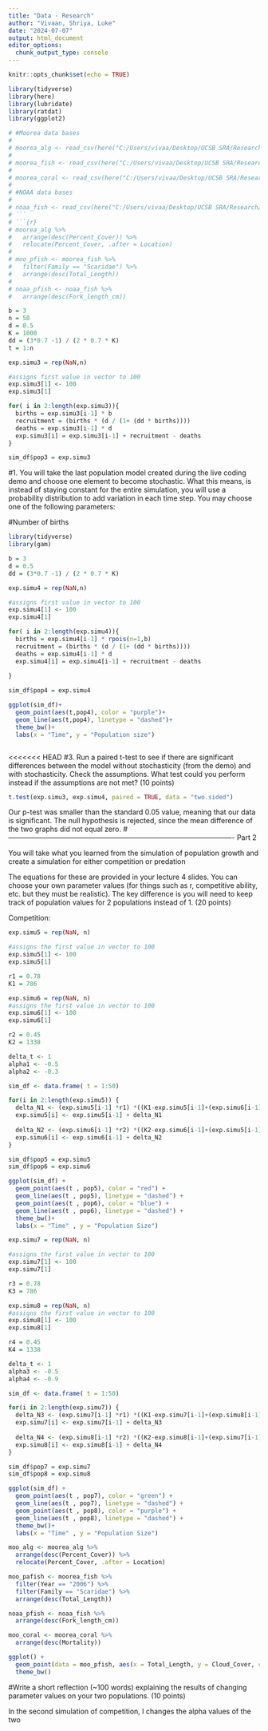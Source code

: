 ```yaml
---
title: "Data - Research"
author: "Vivaan, Shriya, Luke"
date: "2024-07-07"
output: html_document
editor_options: 
  chunk_output_type: console
---
```


```r
knitr::opts_chunk$set(echo = TRUE)
``` 

```r
library(tidyverse)
library(here)
library(lubridate)
library(ratdat)
library(ggplot2)
```

```r
# #Moorea data bases
# 
# moorea_alg <- read_csv(here("C:/Users/vivaa/Desktop/UCSB SRA/Research/MOOREA/MCR_LTER_Annual_Survey_Benthic_Cover_20231211.csv"))
# 
# moorea_fish <- read_csv(here("C:/Users/vivaa/Desktop/UCSB SRA/Research/MOOREA/MCR_LTER_Annual_Fish_Survey_20230615.csv"))
# 
# moorea_coral <- read_csv(here("C:/Users/vivaa/Desktop/UCSB SRA/Research/MOOREA/MCR_LTER_Lenihan_mapped_corals_20220413.csv"))
# 
# #NOAA data bases
# 
# noaa_fish <- read_csv(here("C:/Users/vivaa/Desktop/UCSB SRA/Research/NOAA/Parrotfish_surveys_FL2014.csv"))
# ```
# ```{r}
# moorea_alg %>% 
#   arrange(desc(Percent_Cover)) %>% 
#   relocate(Percent_Cover, .after = Location)
# 
# moo_pfish <- moorea_fish %>% 
#   filter(Family == "Scaridae") %>% 
#   arrange(desc(Total_Length))
# 
# noaa_pfish <- noaa_fish %>% 
#   arrange(desc(Fork_length_cm))
```

```r
b = 3
n = 50
d = 0.5
K = 1000
dd = (3*0.7 -1) / (2 * 0.7 * K)
t = 1:n

exp.simu3 = rep(NaN,n)

#assigns first value in vector to 100
exp.simu3[1] <- 100
exp.simu3[1]

```

```r
for( i in 2:length(exp.simu3)){
  births = exp.simu3[i-1] * b
  recruitment = (births * (d / (1+ (dd * births))))
  deaths = exp.simu3[i-1] * d
  exp.simu3[i] = exp.simu3[i-1] + recruitment - deaths
}
```

```r
sim_df$pop3 = exp.simu3

```
#1. You will take the last population model created during the live coding demo and choose one element to become stochastic. What this means, is instead of staying constant for the entire simulation, you will use a probability distribution to add variation in each time step. You may choose one of the following parameters:

#Number of births

```r
library(tidyverse)
library(gam)

```

```r
b = 3
d = 0.5
dd = (3*0.7 -1) / (2 * 0.7 * K)

exp.simu4 = rep(NaN,n)

#assigns first value in vector to 100
exp.simu4[1] <- 100
exp.simu4[1]

```

```r
for( i in 2:length(exp.simu4)){
  births = exp.simu4[i-1] * rpois(n=1,b)
  recruitment = (births * (d / (1+ (dd * births))))
  deaths = exp.simu4[i-1] * d
  exp.simu4[i] = exp.simu4[i-1] + recruitment - deaths
  
}
```



```r
sim_df$pop4 = exp.simu4

ggplot(sim_df)+
  geom_point(aes(t,pop4), color = "purple")+
  geom_line(aes(t,pop4), linetype = "dashed")+
  theme_bw()+
  labs(x = "Time", y = "Population size")
```
```r

```
<<<<<<< HEAD
#3. Run a paired t-test to see if there are significant differences between the model without stochasticity (from the demo) and with stochasticity. Check the assumptions. What test could you perform instead if the assumptions are not met? (10 points)
```r
t.test(exp.simu3, exp.simu4, paired = TRUE, data = "two.sided")
``` 

Our p-test was smaller than the standard 0.05 value, meaning that our data is significant. The null hypothesis is rejected, since the mean difference of the two graphs did not equal zero. 
# -------------------------------------------------------------------------------------------------
Part 2 

You will take what you learned from the simulation of population growth and create a simulation for either competition or predation

The equations for these are provided in your lecture 4 slides. You can choose your own parameter values (for things such as r, competitive ability, etc. but they must be realistic). The key difference is you will need to keep track of population values for 2 populations instead of 1. (20 points)

Competition: 

```r
exp.simu5 = rep(NaN, n)

#assigns the first value in vector to 100
exp.simu5[1] <- 100
exp.simu5[1]

r1 = 0.78
K1 = 786

exp.simu6 = rep(NaN, n)
#assigns the first value in vector to 100
exp.simu6[1] <- 100
exp.simu6[1]

r2 = 0.45
K2 = 1338
```

```r
delta_t <- 1
alpha1 <- -0.5 
alpha2 <- -0.3

sim_df <- data.frame( t = 1:50)

for(i in 2:length(exp.simu5)) {
  delta_N1 <- (exp.simu5[i-1] *r1) *((K1-exp.simu5[i-1]+(exp.simu6[i-1]*alpha1))/ K1) * delta_t
  exp.simu5[i] <- exp.simu5[i-1] + delta_N1
  
  delta_N2 <- (exp.simu6[i-1] *r2) *((K2-exp.simu6[i-1]+(exp.simu5[i-1]*alpha2))/ K2) * delta_t
  exp.simu6[i] <- exp.simu6[i-1] + delta_N2
}

sim_df$pop5 = exp.simu5
sim_df$pop6 = exp.simu6

ggplot(sim_df) +
  geom_point(aes(t , pop5), color = "red") +
  geom_line(aes(t , pop5), linetype = "dashed") +
  geom_point(aes(t , pop6), color = "blue") +
  geom_line(aes(t , pop6), linetype = "dashed") +
  theme_bw()+
  labs(x = "Time" , y = "Population Size")

```
```r
exp.simu7 = rep(NaN, n)

#assigns the first value in vector to 100
exp.simu7[1] <- 100
exp.simu7[1]

r3 = 0.78
K3 = 786

exp.simu8 = rep(NaN, n)
#assigns the first value in vector to 100
exp.simu8[1] <- 100
exp.simu8[1]

r4 = 0.45
K4 = 1338
```

```r
delta_t <- 1
alpha3 <- -0.5
alpha4 <- -0.9

sim_df <- data.frame( t = 1:50)

for(i in 2:length(exp.simu7)) {
  delta_N3 <- (exp.simu7[i-1] *r1) *((K1-exp.simu7[i-1]+(exp.simu8[i-1]*alpha3))/ K1) * delta_t
  exp.simu7[i] <- exp.simu7[i-1] + delta_N3
  
  delta_N4 <- (exp.simu8[i-1] *r2) *((K2-exp.simu8[i-1]+(exp.simu7[i-1]*alpha4))/ K2) * delta_t
  exp.simu8[i] <- exp.simu8[i-1] + delta_N4
}

sim_df$pop7 = exp.simu7
sim_df$pop8 = exp.simu8

ggplot(sim_df) +
  geom_point(aes(t , pop7), color = "green") +
  geom_line(aes(t , pop7), linetype = "dashed") +
  geom_point(aes(t , pop8), color = "purple") +
  geom_line(aes(t , pop8), linetype = "dashed") +
  theme_bw()+
  labs(x = "Time" , y = "Population Size")
```

```r
moo_alg <- moorea_alg %>% 
  arrange(desc(Percent_Cover)) %>% 
  relocate(Percent_Cover, .after = Location)

moo_pafish <- moorea_fish %>% 
  filter(Year == "2006") %>% 
  filter(Family == "Scaridae") %>% 
  arrange(desc(Total_Length))

noaa_pfish <- noaa_fish %>% 
  arrange(desc(Fork_length_cm))

moo_coral <- moorea_coral %>% 
  arrange(desc(Mortality))
```

```r
ggplot() +
  geom_point(data = moo_pfish, aes(x = Total_Length, y = Cloud_Cover, color = Site)) +
  theme_bw()
```
#Write a short reflection (~100 words) explaining the results of changing parameter values on your two populations. (10 points)

In the second simulation of competition, I changes the alpha values of the two 
